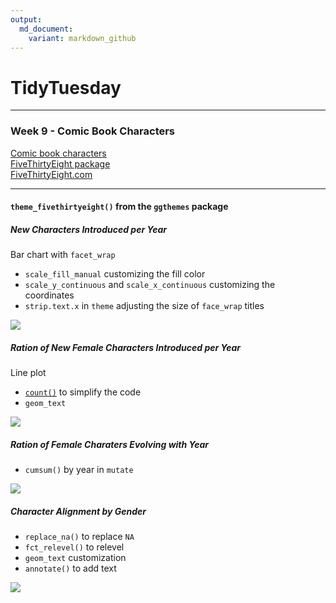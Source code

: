 ```yaml
---
output:
  md_document:
    variant: markdown_github
---
```

# TidyTuesday  

***  
### Week 9 - Comic Book Characters   

[Comic book characters](https://github.com/rfordatascience/tidytuesday/blob/master/data/week9_comic_characters.csv)  
[FiveThirtyEight package](https://github.com/rudeboybert/fivethirtyeight)  
[FiveThirtyEight.com](https://fivethirtyeight.com/features/women-in-comic-books/)  

***  

#### `theme_fivethirtyeight()` from the `ggthemes` package  

##### New Characters Introduced per Year    
Bar chart with `facet_wrap`  

* `scale_fill_manual` customizing the fill color  
* `scale_y_continuous` and `scale_x_continuous` customizing the coordinates  
* `strip.text.x` in `theme` adjusting the size of `face_wrap` titles  

![](https://raw.githubusercontent.com/ChuliangXiao/tidytuesday/master/Week09/New_Characters.png)

##### Ration of New Female Characters Introduced per Year    
Line plot 

* [`count()`](https://dplyr.tidyverse.org/reference/tally.html) to simplify the code 
* `geom_text` 

![](https://raw.githubusercontent.com/ChuliangXiao/tidytuesday/master/Week09/Female_Characters.png)

##### Ration of Female Charaters Evolving with Year       

* `cumsum()` by year in `mutate`  

![](https://raw.githubusercontent.com/ChuliangXiao/tidytuesday/master/Week09/Female_Characters_Cumulated.png)

##### Character Alignment by Gender    

* `replace_na()` to replace `NA` 
* `fct_relevel()` to relevel  
* `geom_text` customization  
* `annotate()` to add text  

![](https://raw.githubusercontent.com/ChuliangXiao/tidytuesday/master/Week09/Alignment.png)



